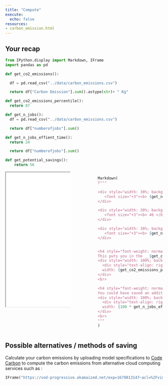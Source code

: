 ```yaml
---
title: "Compute"
execute:
  echo: false
resources:
- carbon_emission.html
---
```


## Your recap

```python
from IPython.display import Markdown, IFrame
import pandas as pd

def get_co2_emissions():

  df = pd.read_csv("../data/carbon_emissions.csv")

  return df["Carbon Emission"].sum().astype(str)+ " Kg"

def get_co2_emissions_percentile():
  return 87

def get_n_jobs():
  df = pd.read_csv("../data/carbon_emissions.csv")

  return df["numberofjobs"].sum()

def get_n_jobs_effient_time():
  return 24

  return df["numberofjobs"].sum()

def get_potential_savings():
    return 56
```

:::: {.columns}

::: {.column width="45%"}
<iframe style="width:130%;height:430px" src="../data/carbon_emissions.html"></iframe>
:::

::: {.column width="10%"}
<!-- empty column to create gap -->
:::

::: {.column width="45%"}

```python
Markdown(
f"""

<div style="width: 30%; background-color: #bd57bb;text-align: center;padding-top: 7px; padding-bottom: 1px;">
   <font size="+3"><b> {get_n_jobs()} </b></font><br>total jobs
</div>

<div style="width: 30%; background-color: #9f79f7;text-align: center;padding-top: 7px; padding-bottom: 1px; margin-left: 35%; margin-top: -100px">
   <font size="+3"><b> 46 </b></font><br>jobs > 4h
</div>

<div style="width: 30%; background-color: #88b6f2;text-align: center;padding-top: 7px; padding-bottom: 1px; margin-left: 70%; margin-top: -100px">
   <font size="+3"><b> {get_n_jobs_effient_time()} </b></font><br>well-scheduled jobs
</div>


<h4 style="font-weight: normal"> Total CO${{}}_2$ emissions: __{get_co2_emissions()}kg__.</h4>
This puts you in the __{get_co2_emissions_percentile()}th percentile__ of carbon emitters.
<div style="width: 100%; background-color: #ddd;">
  <div style="text-align: right; padding-top: 10px; padding-bottom: 10px; color: white;
  width: {get_co2_emissions_percentile()}%; background-color: #f45936;">{get_co2_emissions_percentile()}%</div>
</div>
<br>

<h4 style="font-weight: normal"> **{get_n_jobs_effient_time()} /{get_n_jobs()} of jobs** were run at times with lower than average carbon footprint. </h4>
You could have saved an additional __{get_potential_savings()}kg of carbon__ by scheduling jobs more efficiently.
<div style="width: 100%; background-color: #ddd;">
  <div style="text-align: right; padding-top: 10px; padding-bottom: 10px; color: white;
  width: {100 * get_n_jobs_effient_time() / get_n_jobs()}%; background-color: #f0a65d;">{get_n_jobs_effient_time()} /{get_n_jobs()}</div>
</div>
<br>
"""
)
```
:::

::::

## Possible alternatives / methods of saving

Calculate your carbon emissions by uploading model specifications to [Code Carbon](https://codecarbon.io/) to compute the carbon emissions from alternative cloud computing services such as :



```python
IFrame("https://vod-progressive.akamaized.net/exp=1679813147~acl=%2Fvimeo-transcode-storage-prod-us-east1-h264-1080p%2F01%2F1512%2F19%2F482564729%2F2159704939.mp4~hmac=f5acecbc19e36037d538d9a5f6d8e9c19938ed300bfbd4d462bda1bc8e08429f/vimeo-transcode-storage-prod-us-east1-h264-1080p/01/1512/19/482564729/2159704939.mp4", width=800, height=600)
```
